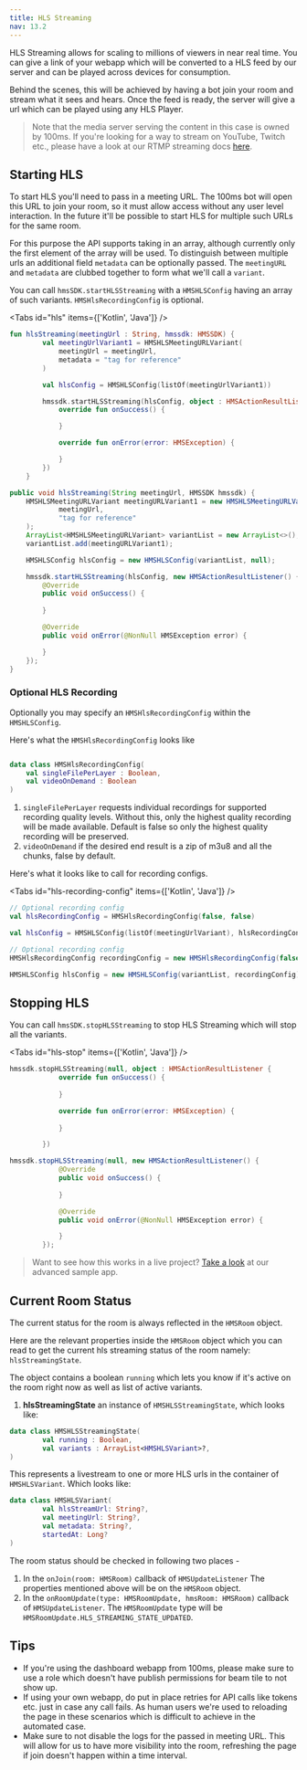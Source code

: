 ```yaml
---
title: HLS Streaming
nav: 13.2
---
```


HLS Streaming allows for scaling to millions of viewers in near real time. You can give a link of your
webapp which will be converted to a HLS feed by our server and can be played across devices for consumption.

Behind the scenes, this will be achieved by having a bot join your room and stream what it sees and hears. Once the feed is ready, the server will give a url which can be played using any HLS Player.

> Note that the media server serving the content in this case is owned by 100ms. If you're looking for a way to stream
on YouTube, Twitch etc., please have a look at our RTMP streaming docs [here](./RTMP-recording).

## Starting HLS

To start HLS you'll need to pass in a meeting URL. The 100ms bot will open this URL to join your room, so
it must allow access without any user level interaction. In the future it'll be possible to start HLS for multiple such URLs for the same room.

For this purpose the API supports taking in an array, although currently only the first element of the array will be used. To distinguish between multiple urls an additional field `metadata` can be optionally passed. The `meetingURL` and `metadata` are clubbed together to form what we'll call a `variant`.

You can call `hmsSDK.startHLSStreaming` with a `HMSHLSConfig` having an array of such variants. `HMSHlsRecordingConfig` is optional.

<Tabs id="hls" items={['Kotlin', 'Java']} />

<Tab id='hls-0'>

```kotlin
fun hlsStreaming(meetingUrl : String, hmssdk: HMSSDK) {
        val meetingUrlVariant1 = HMSHLSMeetingURLVariant(
            meetingUrl = meetingUrl,
            metadata = "tag for reference"
        )

        val hlsConfig = HMSHLSConfig(listOf(meetingUrlVariant1))

        hmssdk.startHLSStreaming(hlsConfig, object : HMSActionResultListener {
            override fun onSuccess() {

            }

            override fun onError(error: HMSException) {

            }
        })
    }

```

</Tab>

<Tab id='hls-1'>


```java
public void hlsStreaming(String meetingUrl, HMSSDK hmssdk) {
    HMSHLSMeetingURLVariant meetingURLVariant1 = new HMSHLSMeetingURLVariant(
            meetingUrl,
            "tag for reference"
    );
    ArrayList<HMSHLSMeetingURLVariant> variantList = new ArrayList<>();
    variantList.add(meetingURLVariant1);

    HMSHLSConfig hlsConfig = new HMSHLSConfig(variantList, null);

    hmssdk.startHLSStreaming(hlsConfig, new HMSActionResultListener() {
        @Override
        public void onSuccess() {
            
        }

        @Override
        public void onError(@NonNull HMSException error) {

        }
    });
}
````

</Tab>


### Optional HLS Recording
Optionally you may specify an `HMSHlsRecordingConfig` within the `HMSHLSConfig`.

Here's what the `HMSHlsRecordingConfig` looks like

```kotlin

data class HMSHlsRecordingConfig(
    val singleFilePerLayer : Boolean,
    val videoOnDemand : Boolean
)

```

1. `singleFilePerLayer` requests individual recordings for supported recording quality levels. Without this, only the highest quality recording will be made available. Default is false so only the highest quality recording will be preserved.
2. `videoOnDemand` if the desired end result is a zip of m3u8 and all the chunks, false by default.

Here's what it looks like to call for recording configs.

<Tabs id="hls-recording-config" items={['Kotlin', 'Java']} />

<Tab id='hls-recording-config-0'>

```kotlin
// Optional recording config
val hlsRecordingConfig = HMSHlsRecordingConfig(false, false)

val hlsConfig = HMSHLSConfig(listOf(meetingUrlVariant), hlsRecordingConfig)
```

</Tab>

<Tab id='hls-recording-config-1'>

```java
// Optional recording config
HMSHlsRecordingConfig recordingConfig = new HMSHlsRecordingConfig(false, false);

HMSHLSConfig hlsConfig = new HMSHLSConfig(variantList, recordingConfig);

```

</Tab>

## Stopping HLS

You can call `hmsSDK.stopHLSStreaming` to stop HLS Streaming which will stop all the variants.

<Tabs id="hls-stop" items={['Kotlin', 'Java']} />

<Tab id='hls-stop-0'>

```kotlin
hmssdk.stopHLSStreaming(null, object : HMSActionResultListener {
            override fun onSuccess() {
                
            }

            override fun onError(error: HMSException) {
                
            }

        })
```

</Tab>

<Tab id='hls-stop-1'>

```java
hmssdk.stopHLSStreaming(null, new HMSActionResultListener() {
            @Override
            public void onSuccess() {
                
            }

            @Override
            public void onError(@NonNull HMSException error) {

            }
        });
```
</Tab>

> Want to see how this works in a live project? [Take a look](https://github.com/100mslive/100ms-android/blob/bba78d425c4e59e1344dc18f50b6494f5160a89f/app/src/main/java/live/hms/app2/ui/meeting/MeetingViewModel.kt#L933) at our advanced sample app.

## Current Room Status

The current status for the room is always reflected in the `HMSRoom` object.

Here are the relevant properties inside the `HMSRoom` object which you can read to get the current hls streaming status of the room namely: `hlsStreamingState`.

The object contains a boolean `running` which lets you know if it's active on the room right now as well as list of active variants.


1. **hlsStreamingState** an instance of `HMSHLSStreamingState`, which looks like:

```kotlin
data class HMSHLSStreamingState(
        val running : Boolean,
        val variants : ArrayList<HMSHLSVariant>?,
)
```

This represents a livestream to one or more HLS urls in the container of `HMSHLSVariant`. Which looks like:
```kotlin
data class HMSHLSVariant(
        val hlsStreamUrl: String?,
        val meetingUrl: String?,
        val metadata: String?,
        startedAt: Long?
)
```

The room status should be checked in following two places -

1. In the `onJoin(room: HMSRoom)` callback of `HMSUpdateListener`
    The properties mentioned above will be on the `HMSRoom` object.
2. In the `onRoomUpdate(type: HMSRoomUpdate, hmsRoom: HMSRoom)` callback of `HMSUpdateListener`.
    The `HMSRoomUpdate` type will be `HMSRoomUpdate.HLS_STREAMING_STATE_UPDATED`.

## Tips

* If you're using the dashboard webapp from 100ms, please make sure to use a role which doesn't have publish permissions for beam tile to not show up.
* If using your own webapp, do put in place retries for API calls like tokens etc. just in case any call fails. As human users we're used to reloading the page in these scenarios which is difficult to achieve in the automated case.
* Make sure to not disable the logs for the passed in meeting URL. This will allow for us to have more visibility into the room, refreshing the page if join doesn't happen within a time interval.
